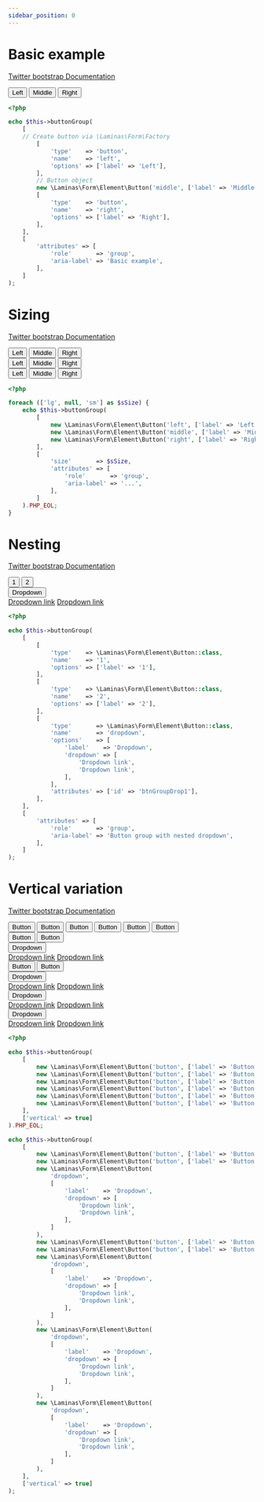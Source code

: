 ```yaml
---
sidebar_position: 0
---
```



# Basic example

[Twitter bootstrap Documentation](https://getbootstrap.com/docs/4.5/components/button-group/#basic-example)

<Tabs>
<TabItem value="result" label="Result" default><HtmlCode bootstrapVersion="4.5"><div aria-label="Basic example" class="btn-group" role="group">
    <button type="button" name="left" class="btn btn-secondary" value="">Left</button>
    <button type="button" name="middle" class="btn btn-secondary" value="">Middle</button>
    <button type="button" name="right" class="btn btn-secondary" value="">Right</button>
</div></HtmlCode></TabItem>
<TabItem value="source" label="Source">

```php
<?php

echo $this->buttonGroup(
    [
    // Create button via \Laminas\Form\Factory
        [
            'type'    => 'button',
            'name'    => 'left',
            'options' => ['label' => 'Left'],
        ],
        // Button object
        new \Laminas\Form\Element\Button('middle', ['label' => 'Middle']),
        [
            'type'    => 'button',
            'name'    => 'right',
            'options' => ['label' => 'Right'],
        ],
    ],
    [
        'attributes' => [
            'role'       => 'group',
            'aria-label' => 'Basic example',
        ],
    ]
);

```

</TabItem>
</Tabs>

# Sizing

[Twitter bootstrap Documentation](https://getbootstrap.com/docs/4.5/components/button-group/#sizing)

<Tabs>
<TabItem value="result" label="Result" default><HtmlCode bootstrapVersion="4.5"><div aria-label="..." class="btn-group btn-group-lg" role="group">
    <button type="button" name="left" class="btn btn-secondary" value="">Left</button>
    <button type="button" name="middle" class="btn btn-secondary" value="">Middle</button>
    <button type="button" name="right" class="btn btn-secondary" value="">Right</button>
</div>
<div aria-label="..." class="btn-group" role="group">
    <button type="button" name="left" class="btn btn-secondary" value="">Left</button>
    <button type="button" name="middle" class="btn btn-secondary" value="">Middle</button>
    <button type="button" name="right" class="btn btn-secondary" value="">Right</button>
</div>
<div aria-label="..." class="btn-group btn-group-sm" role="group">
    <button type="button" name="left" class="btn btn-secondary" value="">Left</button>
    <button type="button" name="middle" class="btn btn-secondary" value="">Middle</button>
    <button type="button" name="right" class="btn btn-secondary" value="">Right</button>
</div></HtmlCode></TabItem>
<TabItem value="source" label="Source">

```php
<?php

foreach (['lg', null, 'sm'] as $sSize) {
    echo $this->buttonGroup(
        [
            new \Laminas\Form\Element\Button('left', ['label' => 'Left']),
            new \Laminas\Form\Element\Button('middle', ['label' => 'Middle']),
            new \Laminas\Form\Element\Button('right', ['label' => 'Right']),
        ],
        [
            'size'       => $sSize,
            'attributes' => [
                'role'       => 'group',
                'aria-label' => '...',
            ],
        ]
    ).PHP_EOL;
}

```

</TabItem>
</Tabs>

# Nesting

[Twitter bootstrap Documentation](https://getbootstrap.com/docs/4.5/components/button-group/#nesting)

<Tabs>
<TabItem value="result" label="Result" default><HtmlCode bootstrapVersion="4.5"><div aria-label="Button group with nested dropdown" class="btn-group" role="group">
    <button type="button" name="1" class="btn btn-secondary" value="">1</button>
    <button type="button" name="2" class="btn btn-secondary" value="">2</button>
    <div class="btn-group" role="group">
        <button type="button" name="dropdown" id="btnGroupDrop1" data-toggle="dropdown" role="button" aria-haspopup="true" aria-expanded="false" class="btn btn-secondary dropdown-toggle" value="">Dropdown</button>
        <div aria-labelledby="btnGroupDrop1" class="dropdown-menu">
            <a class="dropdown-item" href="#">Dropdown link</a>
            <a class="dropdown-item" href="#">Dropdown link</a>
        </div>
    </div>
</div></HtmlCode></TabItem>
<TabItem value="source" label="Source">

```php
<?php

echo $this->buttonGroup(
    [
        [
            'type'    => \Laminas\Form\Element\Button::class,
            'name'    => '1',
            'options' => ['label' => '1'],
        ],
        [
            'type'    => \Laminas\Form\Element\Button::class,
            'name'    => '2',
            'options' => ['label' => '2'],
        ],
        [
            'type'       => \Laminas\Form\Element\Button::class,
            'name'       => 'dropdown',
            'options'    => [
                'label'    => 'Dropdown',
                'dropdown' => [
                    'Dropdown link',
                    'Dropdown link',
                ],
            ],
            'attributes' => ['id' => 'btnGroupDrop1'],
        ],
    ],
    [
        'attributes' => [
            'role'       => 'group',
            'aria-label' => 'Button group with nested dropdown',
        ],
    ]
);

```

</TabItem>
</Tabs>

# Vertical variation

[Twitter bootstrap Documentation](https://getbootstrap.com/docs/4.5/components/button-group/#vertical-variation)

<Tabs>
<TabItem value="result" label="Result" default><HtmlCode bootstrapVersion="4.5"><div class="btn-group-vertical">
    <button type="button" name="button" class="btn btn-secondary" value="">Button</button>
    <button type="button" name="button" class="btn btn-secondary" value="">Button</button>
    <button type="button" name="button" class="btn btn-secondary" value="">Button</button>
    <button type="button" name="button" class="btn btn-secondary" value="">Button</button>
    <button type="button" name="button" class="btn btn-secondary" value="">Button</button>
    <button type="button" name="button" class="btn btn-secondary" value="">Button</button>
</div>
<div class="btn-group-vertical">
    <button type="button" name="button" class="btn btn-secondary" value="">Button</button>
    <button type="button" name="button" class="btn btn-secondary" value="">Button</button>
    <div class="btn-group" role="group">
        <button type="button" name="dropdown" data-toggle="dropdown" role="button" aria-haspopup="true" aria-expanded="false" class="btn btn-secondary dropdown-toggle" value="">Dropdown</button>
        <div class="dropdown-menu">
            <a class="dropdown-item" href="#">Dropdown link</a>
            <a class="dropdown-item" href="#">Dropdown link</a>
        </div>
    </div>
    <button type="button" name="button" class="btn btn-secondary" value="">Button</button>
    <button type="button" name="button" class="btn btn-secondary" value="">Button</button>
    <div class="btn-group" role="group">
        <button type="button" name="dropdown" data-toggle="dropdown" role="button" aria-haspopup="true" aria-expanded="false" class="btn btn-secondary dropdown-toggle" value="">Dropdown</button>
        <div class="dropdown-menu">
            <a class="dropdown-item" href="#">Dropdown link</a>
            <a class="dropdown-item" href="#">Dropdown link</a>
        </div>
    </div>
    <div class="btn-group" role="group">
        <button type="button" name="dropdown" data-toggle="dropdown" role="button" aria-haspopup="true" aria-expanded="false" class="btn btn-secondary dropdown-toggle" value="">Dropdown</button>
        <div class="dropdown-menu">
            <a class="dropdown-item" href="#">Dropdown link</a>
            <a class="dropdown-item" href="#">Dropdown link</a>
        </div>
    </div>
    <div class="btn-group" role="group">
        <button type="button" name="dropdown" data-toggle="dropdown" role="button" aria-haspopup="true" aria-expanded="false" class="btn btn-secondary dropdown-toggle" value="">Dropdown</button>
        <div class="dropdown-menu">
            <a class="dropdown-item" href="#">Dropdown link</a>
            <a class="dropdown-item" href="#">Dropdown link</a>
        </div>
    </div>
</div></HtmlCode></TabItem>
<TabItem value="source" label="Source">

```php
<?php

echo $this->buttonGroup(
    [
        new \Laminas\Form\Element\Button('button', ['label' => 'Button']),
        new \Laminas\Form\Element\Button('button', ['label' => 'Button']),
        new \Laminas\Form\Element\Button('button', ['label' => 'Button']),
        new \Laminas\Form\Element\Button('button', ['label' => 'Button']),
        new \Laminas\Form\Element\Button('button', ['label' => 'Button']),
        new \Laminas\Form\Element\Button('button', ['label' => 'Button']),
    ],
    ['vertical' => true]
).PHP_EOL;

echo $this->buttonGroup(
    [
        new \Laminas\Form\Element\Button('button', ['label' => 'Button']),
        new \Laminas\Form\Element\Button('button', ['label' => 'Button']),
        new \Laminas\Form\Element\Button(
            'dropdown',
            [
                'label'    => 'Dropdown',
                'dropdown' => [
                    'Dropdown link',
                    'Dropdown link',
                ],
            ]
        ),
        new \Laminas\Form\Element\Button('button', ['label' => 'Button']),
        new \Laminas\Form\Element\Button('button', ['label' => 'Button']),
        new \Laminas\Form\Element\Button(
            'dropdown',
            [
                'label'    => 'Dropdown',
                'dropdown' => [
                    'Dropdown link',
                    'Dropdown link',
                ],
            ]
        ),
        new \Laminas\Form\Element\Button(
            'dropdown',
            [
                'label'    => 'Dropdown',
                'dropdown' => [
                    'Dropdown link',
                    'Dropdown link',
                ],
            ]
        ),
        new \Laminas\Form\Element\Button(
            'dropdown',
            [
                'label'    => 'Dropdown',
                'dropdown' => [
                    'Dropdown link',
                    'Dropdown link',
                ],
            ]
        ),
    ],
    ['vertical' => true]
);

```

</TabItem>
</Tabs>
